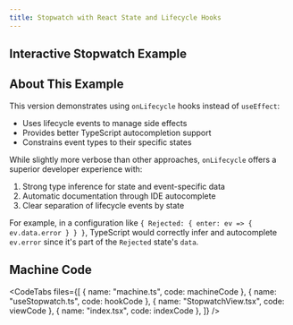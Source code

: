 ```yaml
---
title: Stopwatch with React State and Lifecycle Hooks
---
```



## Interactive Stopwatch Example

<div className="not-content">
  <StopwatchExample client:visible />
</div>

## About This Example

This version demonstrates using `onLifecycle` hooks instead of `useEffect`:

- Uses lifecycle events to manage side effects
- Provides better TypeScript autocompletion support
- Constrains event types to their specific states

While slightly more verbose than other approaches, `onLifecycle` offers a superior developer experience with:

1. Strong type inference for state and event-specific data
2. Automatic documentation through IDE autocomplete
3. Clear separation of lifecycle events by state

For example, in a configuration like `{ Rejected: { enter: ev => { ev.data.error } } }`, TypeScript would correctly infer and autocomplete `ev.error` since it's part of the `Rejected` state's `data`.

## Machine Code

<CodeTabs
  files={[
    { name: "machine.ts", code: machineCode },
    { name: "useStopwatch.ts", code: hookCode },
    { name: "StopwatchView.tsx", code: viewCode },
    { name: "index.tsx", code: indexCode },
  ]}
/>
